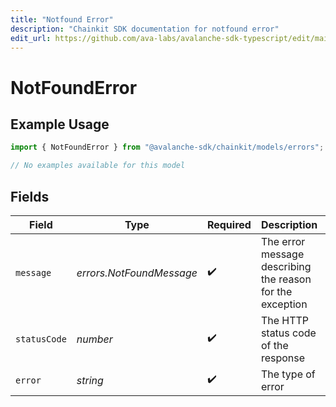 ```yaml
---
title: "Notfound Error"
description: "Chainkit SDK documentation for notfound error"
edit_url: https://github.com/ava-labs/avalanche-sdk-typescript/edit/main/chainkit/docs/models/errors/notfounderror.md
---
```


# NotFoundError

## Example Usage

```typescript
import { NotFoundError } from "@avalanche-sdk/chainkit/models/errors";

// No examples available for this model
```

## Fields

| Field                                                     | Type                                                      | Required                                                  | Description                                               | Example                                                   |
| --------------------------------------------------------- | --------------------------------------------------------- | --------------------------------------------------------- | --------------------------------------------------------- | --------------------------------------------------------- |
| `message`                                                 | *errors.NotFoundMessage*                                  | :heavy_check_mark:                                        | The error message describing the reason for the exception |                                                           |
| `statusCode`                                              | *number*                                                  | :heavy_check_mark:                                        | The HTTP status code of the response                      | 404                                                       |
| `error`                                                   | *string*                                                  | :heavy_check_mark:                                        | The type of error                                         | Not Found                                                 |